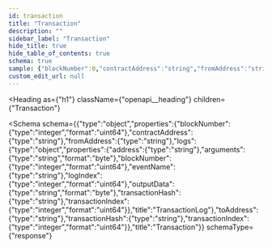 ```yaml
---
id: transaction
title: "Transaction"
description: ""
sidebar_label: "Transaction"
hide_title: true
hide_table_of_contents: true
schema: true
sample: {"blockNumber":0,"contractAddress":"string","fromAddress":"string","logs":{"address":"string","arguments":"string","blockNumber":0,"eventName":"string","logIndex":0,"outputData":"string","transactionHash":"string","transactionIndex":0},"toAddress":"string","transactionHash":"string","transactionIndex":0}
custom_edit_url: null
---
```



<Heading
  as={"h1"}
  className={"openapi__heading"}
  children={"Transaction"}
>
</Heading>





<Schema
  schema={{"type":"object","properties":{"blockNumber":{"type":"integer","format":"uint64"},"contractAddress":{"type":"string"},"fromAddress":{"type":"string"},"logs":{"type":"object","properties":{"address":{"type":"string"},"arguments":{"type":"string","format":"byte"},"blockNumber":{"type":"integer","format":"uint64"},"eventName":{"type":"string"},"logIndex":{"type":"integer","format":"uint64"},"outputData":{"type":"string","format":"byte"},"transactionHash":{"type":"string"},"transactionIndex":{"type":"integer","format":"uint64"}},"title":"TransactionLog"},"toAddress":{"type":"string"},"transactionHash":{"type":"string"},"transactionIndex":{"type":"integer","format":"uint64"}},"title":"Transaction"}}
  schemaType={"response"}
>
  
</Schema>
            